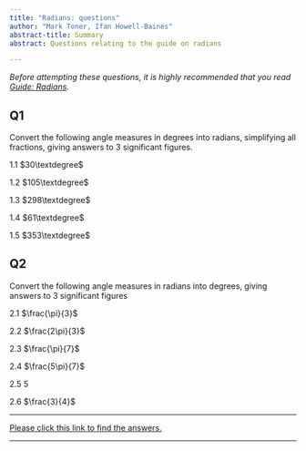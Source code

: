 ---
title: "Radians: questions"
author: "Mark Toner, Ifan Howell-Baines"
abstract-title: Summary
abstract: Questions relating to the guide on radians

---

*Before attempting these questions, it is highly recommended that you read [Guide: Radians](radians.qmd).*

## Q1 {-}

Convert the following angle measures in degrees into radians, simplifying all fractions, giving answers to 3 significant figures.

1.1 $30\textdegree$

1.2 $105\textdegree$

1.3 $298\textdegree$

1.4 $61\textdegree$

1.5 $353\textdegree$

## Q2 {-}

Convert the following angle measures in radians into degrees, giving answers to 3 significant figures

2.1 $\frac{\pi}{3}$

2.2 $\frac{2\pi}{3}$

2.3 $\frac{\pi}{7}$

2.4 $\frac{5\pi}{7}$

2.5 $5$

2.6 $\frac{3}{4}$


---

[Please click this link to find the answers.](as-radians.qmd)

---

